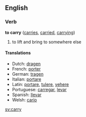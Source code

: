 ==English==

===Verb===
'''to carry'''  ([[carries]], [[carried]], [[carrying]])
# to lift and bring to somewhere else

====Translations====
*Dutch: [[dragen]]
*French: [[porter]]
*German: [[tragen]]
*Italian: [[portare]]
*Latin: [[portare]], [[tulere]], [[vehere]]
*Portuguese: [[carregar]], [[levar]]
*Spanish: [[llevar]]
*Welsh: [[cario]]

[[sv:carry]]